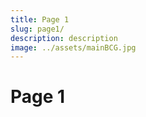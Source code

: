 ```yaml
---
title: Page 1
slug: page1/
description: description
image: ../assets/mainBCG.jpg
---
```



<SEO
  title={props.pageContext.frontmatter.title}
  description={props.pageContext.frontmatter.description}
/>

# Page 1
